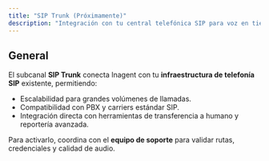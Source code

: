 ```yaml
---
title: "SIP Trunk (Próximamente)"
description: "Integración con tu central telefónica SIP para voz en tiempo real."
---
```


## General

El subcanal **SIP Trunk** conecta Inagent con tu **infraestructura de telefonía SIP** existente, permitiendo:

- Escalabilidad para grandes volúmenes de llamadas.  
- Compatibilidad con PBX y carriers estándar SIP.  
- Integración directa con herramientas de transferencia a humano y reportería avanzada.

Para activarlo, coordina con el **equipo de soporte** para validar rutas, credenciales y calidad de audio.

